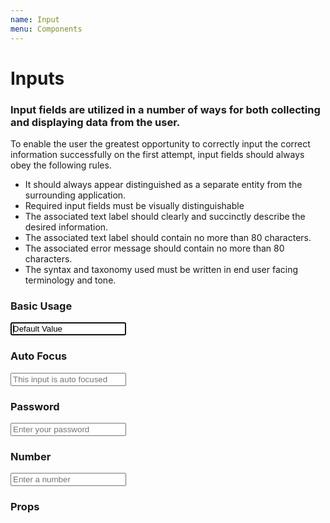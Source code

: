 ```yaml
---
name: Input
menu: Components
---
```


# Inputs

### Input fields are utilized in a number of ways for both collecting and displaying data from the user.

To enable the user the greatest opportunity to correctly input the correct information successfully on the first attempt, input fields should always obey the following rules.
* It should always appear distinguished as a separate entity from the surrounding application.
* Required input fields must be visually distinguishable
* The associated text label should clearly and succinctly describe the desired information.
* The associated text label should contain no more than 80 characters.
* The associated error message should contain no more than 80 characters.
* The syntax and taxonomy used must be written in end user facing terminology and tone.




### Basic Usage
<Playground>
    <Input
        autoFocus={false}
        id='input1'
        labelText='Label'
        placeholder='This is a placeholder'
        required={false}
        value='Default Value' />
</Playground>

### Auto Focus
<Playground>
    <Input
        autoFocus={true}
        id='input2'
        labelText='Auto Focus'
        placeholder='This input is auto focused'
        required={true} />
</Playground>

### Password
<Playground>
    <Input
        id='input3'
        labelText='Password'
        placeholder='Enter your password'
        type='password' />
</Playground>

### Number
<Playground>
    <Input
        id='input4'
        labelText='Number'
        placeholder='Enter a number'
        type='number' />
</Playground>

### Props